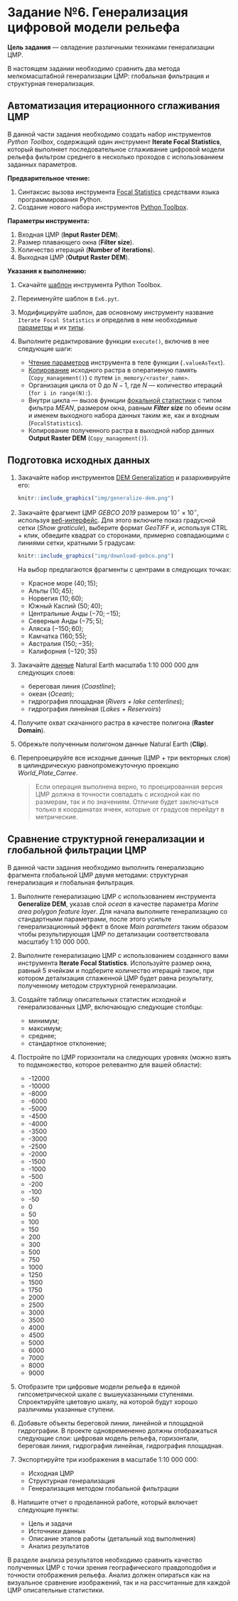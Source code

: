 # Задание №6. Генерализация цифровой модели рельефа {#ex-dem}

**Цель задания** --- овладение различными техниками генерализации ЦМР.

В настоящем задании необходимо сравнить два метода мелкомасштабной генерализации ЦМР: глобальная фильтрация и структурная генерализация.

## Автоматизация итерационного сглаживания ЦМР {#ex-dem-iter}

В данной части задания необходимо создать набор инструментов _Python Toolbox_, содержащий один инструмент __Iterate Focal Statistics__, который выполняет последовательное сглаживание цифровой модели рельефа фильтром среднего в несколько проходов с использованием заданных параметров.

__Предварительное чтение:__

1. Синтаксис вызова инструмента [Focal Statistics](http://desktop.arcgis.com/ru/arcmap/10.5/tools/spatial-analyst-toolbox/focal-statistics.htm) средствами языка программирования Python.
1. Создание нового набора инструментов [Python Toolbox](http://desktop.arcgis.com/ru/arcmap/10.5/analyze/creating-tools/creating-a-new-python-toolbox.htm).

__Параметры инструмента:__

1. Входная ЦМР (__Input Raster DEM__).
1. Размер плавающего окна (__Filter size__).
1. Количество итераций (__Number of iterations__).
1. Выходная ЦМР (__Output Raster DEM__).

__Указания к выполнению:__

1. Скачайте [шаблон](http://desktop.arcgis.com/ru/arcmap/10.5/analyze/creating-tools/a-template-for-python-toolboxes.htm) инструмента Python Toolbox.
1. Переименуйте шаблон в `Ex6.pyt`.
1. Модифицируйте шаблон, дав основному инструменту название `Iterate Focal Statistics` и определив в нем необходимые [параметры](http://desktop.arcgis.com/ru/arcmap/10.5/analyze/creating-tools/defining-parameters-in-a-python-toolbox.htm) и их [типы](http://desktop.arcgis.com/ru/arcmap/10.5/analyze/creating-tools/defining-parameter-data-types-in-a-python-toolbox.htm).
1. Выполните редактирование функции `execute()`, включив в нее следующие шаги:

    - [Чтение параметров](http://desktop.arcgis.com/ru/arcmap/10.5/analyze/creating-tools/accessing-parameters-within-a-python-toolbox.htm) инструмента в теле функции (`.valueAsText`).
    - [Копирование](http://desktop.arcgis.com/ru/arcmap/10.3/tools/data-management-toolbox/copy.htm) исходного растра в оперативную память (`Copy_management()`) c путем `in_memory/<raster_name>`.
    - Организация цикла от $0$ до $N-1$, где $N$ — количество итераций (`for i in range(N):`).
    - Внутри цикла — вызов функции [фокальной статистики](http://desktop.arcgis.com/ru/arcmap/10.5/tools/spatial-analyst-toolbox/focal-statistics.htm) с типом фильтра _MEAN_, размером окна, равным ___Filter size___ по обеим осям и именем выходного набора данных таким же, как и входным (`FocalStatistics`).
    - Копирование полученного растра в выходной набор данных __Output Raster DEM__ (`Copy_management()`).

## Подготовка исходных данных {#ex-dem-data}

1. Закачайте набор инструментов [DEM Generalization](https://github.com/tsamsonov/generalize-dem) и разархивируйте его:
    
    ```r
    knitr::include_graphics("img/generalize-dem.png")
    ```

1. Закачайте фрагмент ЦМР _GEBCO 2019_ размером $10^\circ \times 10^\circ$, используя [веб-интерфейс](https://download.gebco.net/). Для этого включите показ градусной сетки (_Show graticule_), выберите формат _GeoTIFF_ и, используя CTRL + клик, обведите квадрат со сторонами, примерно совпадающими с линиями сетки, кратными 5 градусам:
    
    ```r
    knitr::include_graphics("img/download-gebco.png")
    ```
    
    На выбор предлагаются фрагменты с центрами в следующих точках:
    - Красное море ($40; 15$);
    - Альпы ($10; 45$);
    - Норвегия ($10; 60$);
    - Южный Каспий ($50; 40$);
    - Центральные Анды ($-70; -15$);
    - Северные Анды ($-75; 5$);
    - Аляска ($-150; 60$);
    - Камчатка ($160; 55$);
    - Австралия ($150; -35$);
    - Калифорния ($-120; 35$)
    
1. Закачайте [данные](https://www.naturalearthdata.com/downloads/10m-physical-vectors/) Natural Earth масштаба 1:10 000 000 для следующих слоев:
    - береговая линия (_Coastline_);
    - океан (_Ocean_);
    - гидрография площадная (_Rivers + lake centerlines_);
    - гидрография линейная (_Lakes + Reservoirs_)

1. Получите охват скачанного растра в качестве полигона (__Raster Domain__).

1. Обрежьте полученным полигоном данные Natural Earth (__Clip__).

1. Перепроецируйте все исходные данные (ЦМР + три векторных слоя) в цилиндрическую равнопромежуточную проекцию _World_Plate_Carree_. 

    > Если операция выполнена верно, то проецированная версия ЦМР должна в точности совпадать с исходной как по размерам, так и по значениям. Отличие будет заключаться только в координатах ячеек, которые от градусов перейдут в метрические.
    
## Сравнение структурной генерализации и глобальной фильтрации ЦМР {#ex-dem-iter}

В данной части задания необходимо выполнить генерализацию фрагмента глобальной ЦМР двумя методами: структурная генерализация и глобальная фильтрация.

1. Выполните генерализацию ЦМР с использованием инструмента __Generalize DEM__, указав слой _ocean_ в качестве параметра _Marine area polygon feature layer_. Для начала выполните генерализацию со стандартными параметрами, после этого усильте генерализационный эффект в блоке _Main parameters_ таким образом чтобы результирующая ЦМР по детализации соответствовала масштабу 1:10 000 000. 

1. Выполните генерализацию ЦМР с использованием созданного вами инструмента __Iterate Focal Statistics__. Используйте размер окна, равный 5 ячейкам и подберите количество итераций такое, при котором детализация сглаженной ЦМР будет равна результату, полученному методом структурной генерализации.

1. Создайте таблицу описательных статистик исходной и генерализованных ЦМР, включающую следующие столбцы:

    - минимум;
    - максимум;
    - среднее;
    - стандартное отклонение;

1. Постройте по ЦМР горизонтали на следующих уровнях (можно взять то подмножество, которое релевантно для вашей области):

    - -12000
    - -10000
    - -8000
    - -6000
    - -5000
    - -4500
    - -4000
    - -3500
    - -3000
    - -2500
    - -2000
    - -1500
    - -1000
    - -500
    - -200
    - -100
    - -50
    - 0
    - 50
    - 100
    - 150
    - 200
    - 300
    - 500
    - 750
    - 1000
    - 1250
    - 1500
    - 1750
    - 2000
    - 2500
    - 3000
    - 3500
    - 4000
    - 4500
    - 5000
    - 6000
    - 7000
    - 8000
    - 9000

1. Отобразите три цифровые модели рельефа в единой гипсометрической шкале с вышеуказанными ступенями. Спроектируйте цветовую шкалу, на которой будут хорошо различимы указанные ступени.

1. Добавьте объекты береговой линии, линейной и площадной гидрографии. В  проекте одновремененно должны отображаться следующие слои: цифровая модель рельефа, горизонтали, береговая линия, гидрография линейная, гидрография площадная.

1. Экспортируйте три изображения в масштабе 1:10 000 000:

    - Исходная ЦМР
    - Структурная генерализация
    - Генерализация методом глобальной фильтрации
    
1. Напишите отчет о проделанной работе, который включает следующие пункты:

    - Цель и задачи
    - Источники данных
    - Описание этапов работы (детальный ход выполнения)
    - Анализ результатов

В разделе анализа результатов необходимо сравнить качество полученных ЦМР с точки зрения географического правдоподобия и точности отображения рельефа. Анализ должен опираться как на визуальное сравнение изображений, так и на рассчитанные для каждой ЦМР описательные статистики.




